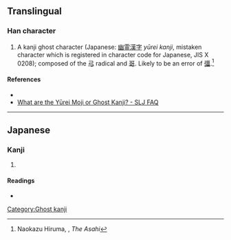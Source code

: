 {{character info/new}}
==Translingual==

===Han character===
{{Han char|rn=57|rad=弓|as=10|sn=13|four=|canj=NMRR|ids=⿰弓哥}}

# A kanji ghost character (Japanese: [[w:ja:幽霊漢字|幽霊漢字]] ''yūrei kanji'', mistaken character which is registered in character code for Japanese, JIS X 0208); composed of the [[弓]] radical and [[哥]]. Likely to be an error of [[彊]].<ref>Naokazu Hiruma, [http://www.asahi.com/special/kotoba/archive2015/moji/2011082400019.html {{lang|ja|大正十二年の幽霊文字}}], ''The Asahi''</ref>

====References====
* {{Han ref|kx=0360.301|hdz=21001.051|uh=5F41|ud=24385}}
* [http://www.sljfaq.org/afaq/yuureimoji.html What are the Yūrei Moji or Ghost Kanji? - SLJ FAQ]
<references />

----

==Japanese==

===Kanji===
{{ja-kanji|grade=|rs=弓10}}

# {{defn|lang=ja|sort=弓10}}

====Readings====
* {{ja-readings|on=[[せい]] (sei)|kun=}}

[[Category:Ghost kanji]]